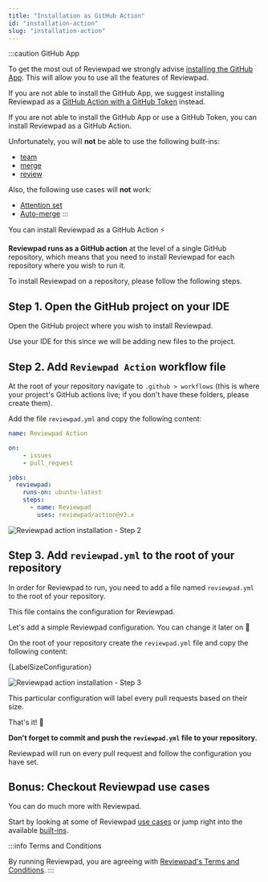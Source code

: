 ```yaml
---
title: "Installation as GitHub Action"
id: "installation-action"
slug: "installation-action"
---
```



:::caution GitHub App

To get the most out of Reviewpad we strongly advise [installing the GitHub App](/getting-started/installation). This will allow you to use all the features of Reviewpad.

If you are not able to install the GitHub App, we suggest installing Reviewpad as a [GitHub Action with a GitHub Token](/getting-started/installation-action-tokenized) instead.

If you are not able to install the GitHub App or use a GitHub Token, you can install Reviewpad as a GitHub Action.

Unfortunately, you will **not** be able to use the following built-ins:
- [team](/guides/built-ins#team)
- [merge](/guides/built-ins#merge)
- [review](/guides/built-ins#review)

Also, the following use cases will **not** work:
- [Attention set](/use-cases/attention-set)
- [Auto-merge](/use-cases/auto-merge)
:::

You can install Reviewpad as a GitHub Action :zap:

**Reviewpad runs as a GitHub action** at the level of a single GitHub repository, which means that you need to install Reviewpad for each repository where you wish to run it.

To install Reviewpad on a repository, please follow the following steps.

## Step 1. Open the GitHub project on your IDE

Open the GitHub project where you wish to install Reviewpad.

Use your IDE for this since we will be adding new files to the project.

## Step 2. Add `Reviewpad Action` workflow file

At the root of your repository navigate to `.github > workflows` (this is where your project's GitHub actions live; if you don't have these folders, please create them).

Add the file `reviewpad.yml` and copy the following content:

```yaml
name: Reviewpad Action

on:
    - issues
    - pull_request

jobs:
  reviewpad:
    runs-on: ubuntu-latest
    steps:
      - name: Reviewpad
        uses: reviewpad/action@v3.x
```

![Reviewpad action installation - Step 2](/img/installation-action/step2.gif)

## Step 3. Add `reviewpad.yml` to the root of your repository

In order for Reviewpad to run, you need to add a file named `reviewpad.yml` to the root of your repository.

This file contains the configuration for Reviewpad.

Let's add a simple Reviewpad configuration. You can change it later on :muscle:

On the root of your repository create the `reviewpad.yml` file and copy the following content:

<CodeBlock language="yml">{LabelSizeConfiguration}</CodeBlock>

![Reviewpad action installation - Step 3](/img/installation-action/step3.gif)

This particular configuration will label every pull requests based on their size.

That's it! :tada:

**Don't forget to commit and push the `reviewpad.yml` file to your repository.**

Reviewpad will run on every pull request and follow the configuration you have set.

## Bonus: Checkout Reviewpad use cases

You can do much more with Reviewpad.

Start by looking at some of Reviewpad [use cases](/use-cases) or jump right into the available [built-ins](/guides/built-ins).

:::info Terms and Conditions

By running Reviewpad, you are agreeing with [Reviewpad's Terms and Conditions](https://reviewpad.com/terms-and-conditions/).
:::
